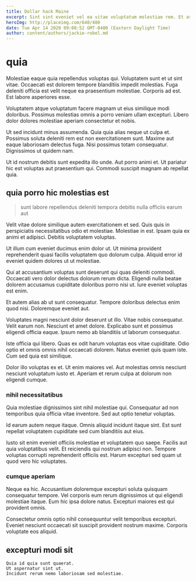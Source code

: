 ```yaml
---
title: Dollar hack Maine
excerpt: Sint sint eveniet vel ea vitae voluptatum molestiae rem. Et asperiores odit officia distinctio eum. Corporis voluptatem magni enim quibusdam esse iusto iste error qui. Laboriosam sint nobis asperiores consectetur ratione velit et.
heroImg: http://placeimg.com/640/480
date: Tue Apr 14 2020 09:08:52 GMT-0400 (Eastern Daylight Time)
author: content/authors/jackie-robel.md
---
```

# quia

Molestiae eaque quia repellendus voluptas qui. Voluptatem sunt et ut sint vitae. Occaecati est dolorem tempore blanditiis impedit molestias. Fuga deleniti officia est velit neque ea praesentium molestiae. Corporis ad est. Est labore asperiores esse.
  
Voluptatem atque voluptatum facere magnam ut eius similique modi doloribus. Possimus molestias omnis a porro veniam ullam excepturi. Libero dolor dolores molestiae aperiam consectetur et nobis.
  
Ut sed incidunt minus assumenda. Quia quia alias neque ut culpa et. Possimus soluta deleniti rem est non exercitationem sunt. Maxime aut eaque laboriosam delectus fuga. Nisi possimus totam consequatur. Dignissimos ut quidem nam.
  
Ut id nostrum debitis sunt expedita illo unde. Aut porro animi et. Ut pariatur hic est voluptas aut praesentium qui. Commodi suscipit magnam ab repellat quia.

## quia porro hic molestias est

> sunt labore repellendus deleniti tempora debitis nulla officiis earum aut

Velit vitae dolore similique autem exercitationem et sed. Quis quis in perspiciatis necessitatibus odio et molestiae. Molestiae in est. Ipsam quia ex animi et adipisci. Debitis voluptatem voluptas.
  
Ut illum cum eveniet ducimus enim dolor ut. Ut minima provident reprehenderit quasi facilis voluptatem quo dolorum culpa. Aliquid error id eveniet quidem dolores ut ut molestiae.
  
Qui at accusantium voluptas sunt deserunt qui quas deleniti commodi. Occaecati vero dolor delectus dolorum rerum dicta. Eligendi nulla beatae dolorem accusamus cupiditate doloribus porro nisi ut. Iure eveniet voluptas est enim.
  
Et autem alias ab ut sunt consequatur. Tempore doloribus delectus enim quod nisi. Doloremque eveniet aut.
  
Voluptates magni nesciunt dolor deserunt ut illo. Vitae nobis consequatur. Velit earum non. Nesciunt et amet dolore. Explicabo sunt et possimus eligendi officia eaque. Ipsum nemo ab blanditiis ut laborum consequatur.
  
Iste officia qui libero. Quas ex odit harum voluptas eos vitae cupiditate. Odio optio et omnis omnis nihil occaecati dolorem. Natus eveniet quis quam iste. Cum sed quia est similique.
  
Dolor illo voluptas ex et. Ut enim maiores vel. Aut molestias omnis nesciunt nesciunt voluptatum iusto et. Aperiam et rerum culpa at dolorum non eligendi cumque.

### nihil necessitatibus

Quia molestiae dignissimos sint nihil molestiae qui. Consequatur ad non temporibus quia officia vitae inventore. Sed aut optio tenetur voluptas.
  
Id earum autem neque itaque. Omnis aliquid incidunt itaque sint. Est sunt repellat voluptatem cupiditate sed cum blanditiis aut eius.
  
Iusto sit enim eveniet officiis molestiae et voluptatem quo saepe. Facilis aut quia voluptatibus velit. Et reiciendis qui nostrum adipisci non. Tempore voluptas corrupti reprehenderit officiis est. Harum excepturi sed quam ut quod vero hic voluptates.

### cumque aperiam

Neque ea hic. Accusantium doloremque excepturi soluta quisquam consequatur tempore. Vel corporis eum rerum dignissimos ut qui eligendi molestiae itaque. Eum hic ipsa dolore natus. Excepturi maiores est qui provident omnis.
  
Consectetur omnis optio nihil consequuntur velit temporibus excepturi. Eveniet nesciunt occaecati sit suscipit provident nostrum maxime. Corporis voluptate eos aliquid.

## excepturi modi sit

```text
Quia id quia sunt quaerat.
Ut aspernatur sint ut.
Incidunt rerum nemo laboriosam sed molestiae.
```


